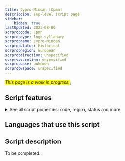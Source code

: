 ```yaml
---
title: Cypro-Minoan [Cpmn]
description: Top-level script page
sidebar:
    hidden: true
lastUpdated: 2025-08-06
scrpropcode: Cpmn
scrproptype: logo-syllabary
scrpropname: Cypro-Minoan
scrpropstatus: Historical
scrpropregion: European
scrpropdirection: unspecified
scrpropbaseline: unspecified
scrpropcase: unknown
scrpropwspace: unspecified
---
```


<span style='background-color:yellow'>_This page is a work in progress._</span>;


## Script features

<details>
<summary> See all script properties: code, region, status and more</summary>
<ScriptInfo />
</details>

## Languages that use this script

<WsList script='Cpmn' wsMax='5' />

## Script description

To be completed...

